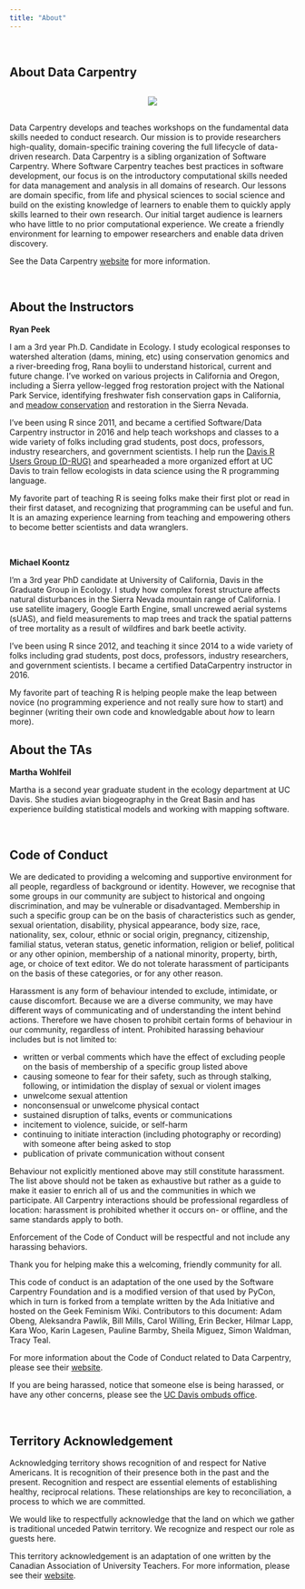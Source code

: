 ```yaml
---
title: "About"
---
```


<br>

## About Data Carpentry

<p></p>

<div style="text-align: center; margin-top: 30px; margin-bottom: 30px;">
![](./img/DC-logo-vision.png)
</div>

<p></p>

Data Carpentry develops and teaches workshops on the fundamental data skills needed to conduct research. Our mission is to provide researchers high-quality, domain-specific training covering the full lifecycle of data-driven research. Data Carpentry is a sibling organization of Software Carpentry. Where Software Carpentry teaches best practices in software development, our focus is on the introductory computational skills needed for data management and analysis in all domains of research. Our lessons are domain specific, from life and physical sciences to social science and build on the existing knowledge of learners to enable them to quickly apply skills learned to their own research. Our initial target audience is learners who have little to no prior computational experience. We create a friendly environment for learning to empower researchers and enable data driven discovery.

See the Data Carpentry [website](http://www.datacarpentry.org/) for more information.

<br>

## About the Instructors

**Ryan Peek** 
<a href="mailto:rapeek@ucdavis.edu"><i class="fa fa-envelope-square" aria-hidden="true"></i></a> 
<a href="https://ryanpeek.github.io/"><i class="fa fa-user" aria-hidden="true"></i></a>
<a href="https://twitter.com/riverpeek"><i class="fa fa-twitter" aria-hidden="true"></i></a>
<a href="https://github.com/ryanpeek"><i class="fa fa-github" aria-hidden="true"></i></a> 
<a href="https://orcid.org/0000-0002-9577-6885"><i class="ai ai-orcid"></i></a>

I am a 3rd year Ph.D. Candidate in Ecology. I study ecological responses to watershed alteration (dams, mining, etc) using conservation genomics and a river-breeding frog, Rana boylii to understand historical, current and future change. I've worked on various projects in California and Oregon, including a Sierra yellow-legged frog restoration project with the National Park Service, identifying freshwater fish conservation gaps in California, and [meadow conservation](x-webdoc://AD44C118-2660-4255-BCC0-1A5F5629D9F7/) and restoration in the Sierra Nevada. 

I’ve been using R since 2011, and became a certified Software/Data Carpentry instructor in 2016 and help teach workshops and classes to a wide variety of folks including grad students, post docs, professors, industry researchers, and government scientists. I help run the [Davis R Users Group (D-RUG)](http://d-rug.github.io/) and spearheaded a more organized effort at UC Davis to train fellow ecologists in data science using the R programming language.

My favorite part of teaching R is seeing folks make their first plot or read in their first dataset, and recognizing that programming can be useful and fun. It is an amazing experience learning from teaching and empowering others to become better scientists and data wranglers.  

<br>

**Michael Koontz** 
<a href="mailto:mikoontz@gmail.com"><i class="fa fa-envelope-square" aria-hidden="true" ></i></a> 
<a href="https://michaeljkoontz.weebly.com/"><i class="fa fa-user" aria-hidden="true"></i></a> 
<a href="https://twitter.com/_mikoontz"><i class="fa fa-twitter" aria-hidden="true"></i></a> 
<a href="https://github.com/mikoontz"><i class="fa fa-github" aria-hidden="true"></i></a> 
<a href="https://orcid.org/0000-0002-8276-210X"><i class="ai ai-orcid"></i></a>  

I'm a 3rd year PhD candidate at University of California, Davis in the Graduate Group in Ecology. I study how complex forest structure affects natural disturbances in the Sierra Nevada mountain range of California. I use satellite imagery, Google Earth Engine, small uncrewed aerial systems (sUAS), and field measurements to map trees and track the spatial patterns of tree mortality as a result of wildfires and bark beetle activity.

I've been using R since 2012, and teaching it since 2014 to a wide variety of folks including grad students, post docs, professors, industry researchers, and government scientists. I became a certified DataCarpentry instructor in 2016.

My favorite part of teaching R is helping people make the leap between novice (no programming experience and not really sure how to start) and beginner (writing their own code and knowledgable about *how* to learn more).  



## About the TAs

**Martha Wohlfeil**
<a href="mailto:mwohlfeil@ucdavis.edu"><i class="fa fa-envelope-square" aria-hidden="true"></i></a>  

Martha is a second year graduate student in the ecology department at UC Davis. She studies avian biogeography in the Great Basin and has experience building statistical models and working with mapping software. 

<br> 


## Code of Conduct

We are dedicated to providing a welcoming and supportive environment for all people, regardless of background or identity. However, we recognise that some groups in our community are subject to historical and ongoing discrimination, and may be vulnerable or disadvantaged. Membership in such a specific group can be on the basis of characteristics such as gender, sexual orientation, disability, physical appearance, body size, race, nationality, sex, colour, ethnic or social origin, pregnancy, citizenship, familial status, veteran status, genetic information, religion or belief, political or any other opinion, membership of a national minority, property, birth, age, or choice of text editor. We do not tolerate harassment of participants on the basis of these categories, or for any other reason.

Harassment is any form of behaviour intended to exclude, intimidate, or cause discomfort. Because we are a diverse community, we may have different ways of communicating and of understanding the intent behind actions. Therefore we have chosen to prohibit certain forms of behaviour in our community, regardless of intent. Prohibited harassing behaviour includes but is not limited to:

* written or verbal comments which have the effect of excluding people on the basis of membership of a specific group listed above
* causing someone to fear for their safety, such as through stalking, following, or intimidation
the display of sexual or violent images
* unwelcome sexual attention
* nonconsensual or unwelcome physical contact
* sustained disruption of talks, events or communications
* incitement to violence, suicide, or self-harm
* continuing to initiate interaction (including photography or recording) with someone after being asked to stop
* publication of private communication without consent

Behaviour not explicitly mentioned above may still constitute harassment. The list above should not be taken as exhaustive but rather as a guide to make it easier to enrich all of us and the communities in which we participate. All Carpentry interactions should be professional regardless of location: harassment is prohibited whether it occurs on- or offline, and the same standards apply to both.

Enforcement of the Code of Conduct will be respectful and not include any harassing behaviors.

Thank you for helping make this a welcoming, friendly community for all.

This code of conduct is an adaptation of the one used by the Software Carpentry Foundation and is a modified version of that used by PyCon, which in turn is forked from a template written by the Ada Initiative and hosted on the Geek Feminism Wiki. Contributors to this document: Adam Obeng, Aleksandra Pawlik, Bill Mills, Carol Willing, Erin Becker, Hilmar Lapp, Kara Woo, Karin Lagesen, Pauline Barmby, Sheila Miguez, Simon Waldman, Tracy Teal.

For more information about the Code of Conduct related to Data Carpentry, please see their [website](http://www.datacarpentry.org/code-of-conduct/).

If you are being harassed, notice that someone else is being harassed, or have any other concerns, please see the [UC Davis ombuds office](http://ombuds.ucdavis.edu/).

<br>

## Territory Acknowledgement

Acknowledging territory shows recognition of and respect for Native Americans. It is recognition of their presence both in the past and the present. Recognition and respect are essential elements of establishing healthy, reciprocal relations. These relationships are key to reconciliation, a process to which we are committed.

We would like to respectfully acknowledge that the land on which we gather is traditional unceded Patwin territory. We recognize and respect our role as guests here.

This territory acknowledgement is an adaptation of one written by the Canadian Association of University Teachers. For more information, please see their [website](https://www.caut.ca/content/guide-acknowledging-first-peoples-traditional-territory).
